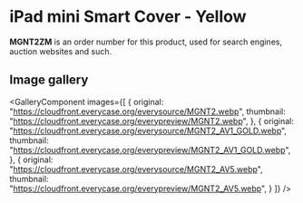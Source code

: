 
# iPad mini Smart Cover - Yellow

<Callout type='info' emoji='👉🏻'>**MGNT2ZM** is an order number for this product, used for search engines, auction websites and such.</Callout>

## Image gallery

<GalleryComponent
    images={[
      {
        original: "https://cloudfront.everycase.org/everysource/MGNT2.webp",
        thumbnail: "https://cloudfront.everycase.org/everypreview/MGNT2.webp",
      },
      {
        original: "https://cloudfront.everycase.org/everysource/MGNT2_AV1_GOLD.webp",
        thumbnail: "https://cloudfront.everycase.org/everypreview/MGNT2_AV1_GOLD.webp",
      },
      {
        original: "https://cloudfront.everycase.org/everysource/MGNT2_AV5.webp",
        thumbnail: "https://cloudfront.everycase.org/everypreview/MGNT2_AV5.webp",
      }
    ]}
  />
